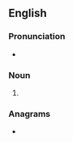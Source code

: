 {{also|Joes|Joe's}}
==English==

===Pronunciation===
* {{rhymes|əʊz|lang=en}}

===Noun===
{{head|en|noun plural form}}

# {{plural of|joe|lang=en}}

===Anagrams===
* {{anagrams|en|a=ejos|JeOS|Jose|sjoe}}